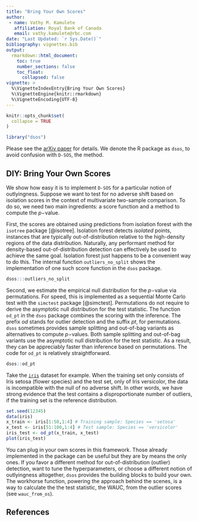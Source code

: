 ```yaml
---
title: "Bring Your Own Scores"
author:
 - name: Vathy M. Kamulete
   affiliation: Royal Bank of Canada
   email: vathy.kamulete@rbc.com
date: "Last Updated: `r Sys.Date()`"
bibliography: vignettes.bib
output:
  rmarkdown::html_document:
    toc: true
    number_sections: false
    toc_float:
      collapsed: false
vignette: >
  %\VignetteIndexEntry{Bring Your Own Scores}
  %\VignetteEngine{knitr::rmarkdown}
  %\VignetteEncoding{UTF-8}
---
```


```r
knitr::opts_chunk$set(
  collapse = TRUE
)

library("dsos")
```

Please see the
[arXiv paper](https://arxiv.org/abs/2107.02990) for details.
We denote the R package as `dsos`, to avoid confusion with `D-SOS`, the method.

## DIY: Bring Your Own Scores

We show how easy it is to implement `D-SOS` for a particular notion of
outlyingness. Suppose we want to test for no adverse shift based on isolation
scores in the context of multivariate two-sample comparison. To do so, we need
two main ingredients: a score function and a method to compute the $p-$value.

First, the scores are obtained using predictions from isolation forest with the
`isotree` package [@isotree]. Isolation forest detects _isolated_ points,
instances that are typically out-of-distribution relative to the high-density
regions of the data distribution. Naturally, any performant method for
density-based out-of-distribution detection can effectively be used to achieve
the same goal. Isolation forest just happens to be a convenient way to do this.
The internal function `outliers_no_split` shows the implementation of one such
score function in the `dsos` package.

```r
dsos:::outliers_no_split
```

Second, we estimate the empirical null distribution for the $p-$value via
permutations. For speed, this is implemented as a sequential Monte Carlo test
with the `simctest` package [@simctest]. Permutations do not
require to derive the asymptotic null distribution for the
test statistic. The function `od_pt` in the `dsos` package combines
the scoring with the inference. The prefix _od_ stands for outlier
detection and the suffix _pt_, for permutations. `dsos` sometimes provides
sample splitting and out-of-bag variants as alternatives to compute $p-$values.
Both sample splitting and out-of-bag variants use the asymptotic
null distribution for the test statistic. As a result, they can be
appreciably faster than inference based on permutations. The code for `od_pt` 
is relatively straightforward.

```r
dsos::od_pt
```

Take the [`iris`](https://en.wikipedia.org/wiki/Iris_flower_data_set) dataset
for example. When the training set only consists of Iris setosa (flower species)
and the test set, only of Iris versicolor, the data is incompatible with the null
of no adverse shift. In other words, we have strong evidence that the test
contains a disproportionate number of outliers, if the training set is the
reference distribution.

```r
set.seed(12345)
data(iris)
x_train <- iris[1:50,1:4] # Training sample: Species == 'setosa'
x_test <- iris[51:100,1:4] # Test sample: Species == 'versicolor'
iris_test <- od_pt(x_train, x_test)
plot(iris_test)
```

You can plug in your own scores in this framework. Those already implemented in
the package can be useful but they are by means the only ones. If you favor a
different method for out-of-distribution (outlier) detection, want to tune
the hyperparameters, or choose a different notion of outlyingness altogether,
`dsos` provides the building blocks to build your own. The workhorse function,
powering the approach behind the scenes, is a way to calculate the the test
statistic, the WAUC, from the outlier scores (see `wauc_from_os`).

## References
